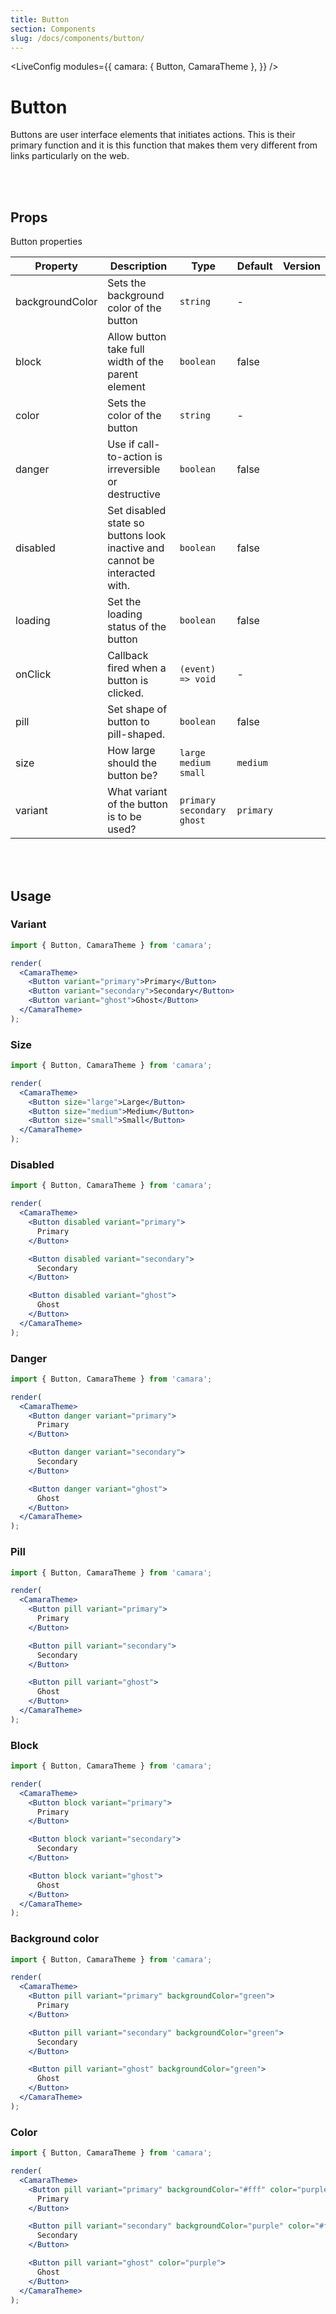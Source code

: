 ```yaml
---
title: Button
section: Components
slug: /docs/components/button/
---
```



<!-- Define `camara` module as `{ Button }` -->

<LiveConfig
  modules={{
    camara: { Button, CamaraTheme },
  }}
/>

# Button

Buttons are user interface elements that initiates actions. This is their primary function and it is this function that makes them very different from links particularly on the web.

<br></br>

## Props

Button properties

| Property        | Description                                                                | Type                          | Default   | Version |
| --------------- | -------------------------------------------------------------------------- | ----------------------------- | --------- | ------- |
| backgroundColor | Sets the background color of the button                                    | `string`                      | -         |         |
| block           | Allow button take full width of the parent element                         | `boolean`                     | false     |         |
| color           | Sets the color of the button                                               | `string`                      | -         |         |
| danger          | Use if call-to-action is irreversible or destructive                       | `boolean`                     | false     |         |
| disabled        | Set disabled state so buttons look inactive and cannot be interacted with. | `boolean`                     | false     |         |
| loading         | Set the loading status of the button                                       | `boolean`                     | false     |         |
| onClick         | Callback fired when a button is clicked.                                   | `(event) => void`             | -         |         |
| pill            | Set shape of button to pill-shaped.                                        | `boolean`                     | false     |         |
| size            | How large should the button be?                                            | `large` `medium` `small`      | `medium`  |         |
| variant         | What variant of the button is to be used?                                  | `primary` `secondary` `ghost` | `primary` |         |

<br></br>

## Usage

### Variant

```jsx live noInline
import { Button, CamaraTheme } from 'camara';

render(
  <CamaraTheme>
    <Button variant="primary">Primary</Button>
    <Button variant="secondary">Secondary</Button>
    <Button variant="ghost">Ghost</Button>
  </CamaraTheme>
);
```

### Size

```jsx live noInline
import { Button, CamaraTheme } from 'camara';

render(
  <CamaraTheme>
    <Button size="large">Large</Button>
    <Button size="medium">Medium</Button>
    <Button size="small">Small</Button>
  </CamaraTheme>
);
```

### Disabled

```jsx live noInline
import { Button, CamaraTheme } from 'camara';

render(
  <CamaraTheme>
    <Button disabled variant="primary">
      Primary
    </Button>

    <Button disabled variant="secondary">
      Secondary
    </Button>

    <Button disabled variant="ghost">
      Ghost
    </Button>
  </CamaraTheme>
);
```

### Danger

```jsx live noInline
import { Button, CamaraTheme } from 'camara';

render(
  <CamaraTheme>
    <Button danger variant="primary">
      Primary
    </Button>

    <Button danger variant="secondary">
      Secondary
    </Button>

    <Button danger variant="ghost">
      Ghost
    </Button>
  </CamaraTheme>
);
```

### Pill

```jsx live noInline
import { Button, CamaraTheme } from 'camara';

render(
  <CamaraTheme>
    <Button pill variant="primary">
      Primary
    </Button>

    <Button pill variant="secondary">
      Secondary
    </Button>

    <Button pill variant="ghost">
      Ghost
    </Button>
  </CamaraTheme>
);
```

### Block

```jsx live noInline
import { Button, CamaraTheme } from 'camara';

render(
  <CamaraTheme>
    <Button block variant="primary">
      Primary
    </Button>

    <Button block variant="secondary">
      Secondary
    </Button>

    <Button block variant="ghost">
      Ghost
    </Button>
  </CamaraTheme>
);
```

### Background color

```jsx live noInline
import { Button, CamaraTheme } from 'camara';

render(
  <CamaraTheme>
    <Button pill variant="primary" backgroundColor="green">
      Primary
    </Button>

    <Button pill variant="secondary" backgroundColor="green">
      Secondary
    </Button>

    <Button pill variant="ghost" backgroundColor="green">
      Ghost
    </Button>
  </CamaraTheme>
);
```

### Color

```jsx live noInline
import { Button, CamaraTheme } from 'camara';

render(
  <CamaraTheme>
    <Button pill variant="primary" backgroundColor="#fff" color="purple">
      Primary
    </Button>

    <Button pill variant="secondary" backgroundColor="purple" color="#fff">
      Secondary
    </Button>

    <Button pill variant="ghost" color="purple">
      Ghost
    </Button>
  </CamaraTheme>
);
```
